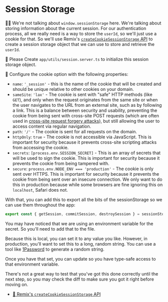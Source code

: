 # Session Storage

👨‍💼 We're not talking about `window.sessionStorage` here. We're talking about
storing information about the current session. For our authentication process,
all we really need is a way to store the `userId`, so we'll just use a cookie
for that. So we'll use Remix's
[`createCookieSessionStorage` API](https://remix.run/docs/en/main/utils/sessions#createcookiesessionstorage)
to create a session storage object that we can use to store and retrieve the
`userId`.

🐨 Please <InlineFile file="app/utils/session.server.ts">Create `app/utils/session.server.ts`</InlineFile>
to initialize this session storage object.

🐨 Configure the cookie option with the following properties:

- `name`: `'_session'` - this is the name of the cookie that will be created and
  should be unique relative to other cookies on your domain.
- `sameSite`: `'lax'` - The cookie is sent with "safe" HTTP methods (like
  `GET`), and only when the request originates from the same site or when the
  user navigates to the URL from an external site, such as by following a link.
  This is a balance between security and usability, preventing the cookie from
  being sent with cross-site POST requests (which are often used in
  [cross-site request forgery attacks](https://owasp.org/www-community/attacks/csrf)),
  but still allowing the user to access content via regular navigation.
- `path`: `'/'` - The cookie is sent for all requests on the domain.
- `httpOnly`: `true` - The cookie is not accessible via JavaScript. This is
  important for security because it prevents cross-site scripting attacks from
  accessing the cookie.
- `secrets`: `[process.env.SESSION_SECRET]` - This is an array of secrets that
  will be used to sign the cookie. This is important for security because it
  prevents the cookie from being tampered with.
- `secure`: `process.env.NODE_ENV === 'production'` - The cookie is only sent
  over HTTPS. This is important for security because it prevents the cookie from
  being sent over an insecure connection. We only want to do this in production
  because while some browsers are fine ignoring this on `localhost`, Safari does
  not.

With that, you can add this to export all the bits of the sessionStorage so we
can use them throughout the app:

```ts filename=app/utils/session.server.ts start=14
export const { getSession, commitSession, destroySession } = sessionStorage
```

You may have noticed that we are using an environment variable for the secret.
So you'll need to add that to the <InlineFile file=".env" /> file.

Because this is local, you can set it to any value you like. However, in
production, you'll want to set this to a long, random string. You can use a tool
like [1Password](https://1password.com/password-generator/) to generate a random
string.

Once you have that set, you can update <InlineFile file="app/utils/env.server.ts" />
so you have type-safe access to that environment variable.

There's not a great way to test that you've got this done correctly until the
next step, so you <Link to="?preview=diff">may check the diff</Link> to
make sure you got it right before moving on.

- [📜 Remix's `createCookieSessionStorage` API](https://remix.run/docs/en/main/utils/sessions#createcookiesessionstorage)
